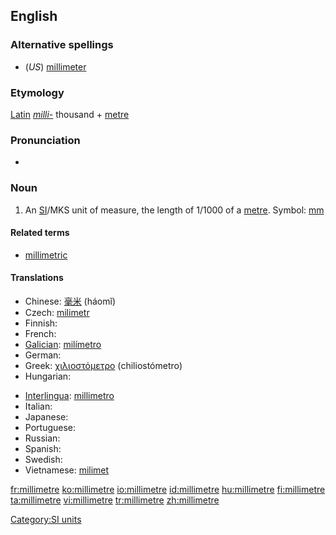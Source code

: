 ==English==

===Alternative spellings===
* (''US'') [[millimeter]]

===Etymology===
[[Latin]] ''[[milli-]]'' thousand + [[metre]]

===Pronunciation===
* {{audio|en-us-millimetre.ogg|Audio (US)}}

===Noun===
{{en-noun}}

# {{UK}} An [[SI#Abbreviation|SI]]/MKS unit of measure, the length of 1/1000 of a [[metre]]. Symbol: [[mm]]

====Related terms====
* [[millimetric]]

====Translations====
{{trans-top|unit of measure}}
* Chinese: [[毫米]] (háomǐ)
* Czech: [[milimetr]] {{m}}
* Finnish: {{t-|fi|millimetri}}
* French: {{t+|fr|millimètre|m}}
* [[Galician]]: [[milímetro]] {{m}}
* German: {{t-|de|Millimeter|m}}
* Greek: [[χιλιοστόμετρο]] (chiliostómetro)
* Hungarian: {{t+|hu|milliméter}}
{{trans-mid}}
* [[Interlingua]]: [[millimetro]]
* Italian: {{t+|it|millimetro|m}}
* Japanese: {{t-|ja|ミリメートル|tr=mirimētoru|sc=Jpan}}
* Portuguese: {{t+|pt|milímetro|m}}
* Russian: {{t-|ru|миллиметр|m|tr=millimétr|sc=Cyrl}}
* Spanish: {{t+|es|milímetro|m}}
* Swedish: {{t+|sv|millimeter|c}}
* Vietnamese: [[milimet]]
{{trans-bottom}}

[[Category:SI units]]

[[fr:millimetre]]
[[ko:millimetre]]
[[io:millimetre]]
[[id:millimetre]]
[[hu:millimetre]]
[[fi:millimetre]]
[[ta:millimetre]]
[[vi:millimetre]]
[[tr:millimetre]]
[[zh:millimetre]]